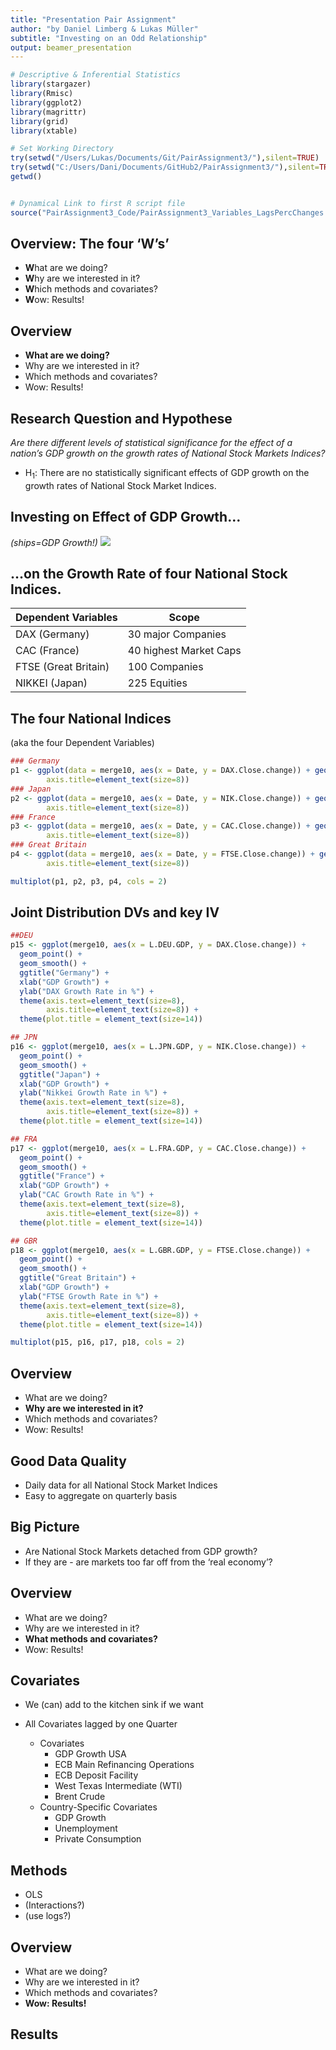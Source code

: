```yaml
---
title: "Presentation Pair Assignment"
author: "by Daniel Limberg & Lukas Müller"
subtitle: "Investing on an Odd Relationship"
output: beamer_presentation
---
```


```r
# Descriptive & Inferential Statistics
library(stargazer)
library(Rmisc)
library(ggplot2)
library(magrittr)
library(grid)
library(xtable)

# Set Working Directory
try(setwd("/Users/Lukas/Documents/Git/PairAssignment3/"),silent=TRUE)
try(setwd("C:/Users/Dani/Documents/GitHub2/PairAssignment3/"),silent=TRUE)
getwd()


# Dynamical Link to first R script file
source("PairAssignment3_Code/PairAssignment3_Variables_LagsPercChanges.R")
```

## Overview: The four 'W's'

* **W**hat are we doing?
* **W**hy are we interested in it?
* **W**hich methods and covariates?
* **W**ow: Results!

## Overview

* **What are we doing?**
* Why are we interested in it?
* Which methods and covariates?
* Wow: Results!

## Research Question and Hypothese

*Are there different levels of statistical significance for the effect of a nation's GDP growth on the growth rates of National Stock Markets Indices?*

* H~1~: There are no statistically significant effects of GDP growth on the growth rates of National Stock Market Indices.

## Investing on Effect of GDP Growth...
*(ships=GDP Growth!)* ![](/Users/Lukas/Documents/Git/PairAssignment3/port-labor.jpg)

## ...on the Growth Rate of four National Stock Indices.

**Dependent Variables** | Scope
 -------------------- | -----------------------
 DAX (Germany)        | 30 major Companies
 CAC (France)         | 40 highest Market Caps
 FTSE (Great Britain) | 100 Companies
 NIKKEI (Japan)       | 225 Equities

## The four National Indices 
(aka the four Dependent Variables)

```r
### Germany
p1 <- ggplot(data = merge10, aes(x = Date, y = DAX.Close.change)) + geom_line() + scale_x_continuous(breaks=seq(1991.1, 2015.4, 10)) + ggtitle("Germany | DAX") + theme(plot.title = element_text(size=14)) + labs(x = "Quarters", y = "Av. Closing Value") + theme(legend.position="none") + theme(axis.text=element_text(size=8),
        axis.title=element_text(size=8))
### Japan
p2 <- ggplot(data = merge10, aes(x = Date, y = NIK.Close.change)) + geom_line() + scale_x_continuous(breaks=seq(1991.1, 2015.4, 10)) + ggtitle("Japan | NIKKEI") + theme(plot.title = element_text(size=14)) + labs(x = "Quarters", y = "Av. Closing Value") + theme(legend.position="none") + theme(axis.text=element_text(size=8),
        axis.title=element_text(size=8))
### France
p3 <- ggplot(data = merge10, aes(x = Date, y = CAC.Close.change)) + geom_line() + scale_x_continuous(breaks=seq(1991.1, 2015.4, 10)) + ggtitle("France | CAC40") + theme(plot.title = element_text(size=14)) + labs(x = "Quarters", y = "Av. Closing Value") + theme(legend.position="none") + theme(axis.text=element_text(size=8),
        axis.title=element_text(size=8))
### Great Britain
p4 <- ggplot(data = merge10, aes(x = Date, y = FTSE.Close.change)) + geom_line() + scale_x_continuous(breaks=seq(1991.1, 2015.4, 10)) + ggtitle("Great Britain | FTSE") + theme(plot.title = element_text(size=14)) + labs(x = "Quarters", y = "Av. Closing Value") + theme(legend.position="none") + theme(axis.text=element_text(size=8),
        axis.title=element_text(size=8))
```

```r
multiplot(p1, p2, p3, p4, cols = 2)
```

## Joint Distribution DVs and key IV

```r
##DEU
p15 <- ggplot(merge10, aes(x = L.DEU.GDP, y = DAX.Close.change)) + 
  geom_point() + 
  geom_smooth() +
  ggtitle("Germany") +
  xlab("GDP Growth") +
  ylab("DAX Growth Rate in %") +
  theme(axis.text=element_text(size=8),
        axis.title=element_text(size=8)) +
  theme(plot.title = element_text(size=14)) 

## JPN
p16 <- ggplot(merge10, aes(x = L.JPN.GDP, y = NIK.Close.change)) + 
  geom_point() + 
  geom_smooth() +
  ggtitle("Japan") +
  xlab("GDP Growth") +
  ylab("Nikkei Growth Rate in %") +
  theme(axis.text=element_text(size=8),
        axis.title=element_text(size=8)) +
  theme(plot.title = element_text(size=14)) 

## FRA
p17 <- ggplot(merge10, aes(x = L.FRA.GDP, y = CAC.Close.change)) + 
  geom_point() + 
  geom_smooth() +
  ggtitle("France") +
  xlab("GDP Growth") +
  ylab("CAC Growth Rate in %") +
  theme(axis.text=element_text(size=8),
        axis.title=element_text(size=8)) +
  theme(plot.title = element_text(size=14)) 

## GBR
p18 <- ggplot(merge10, aes(x = L.GBR.GDP, y = FTSE.Close.change)) + 
  geom_point() + 
  geom_smooth() +
  ggtitle("Great Britain") +
  xlab("GDP Growth") +
  ylab("FTSE Growth Rate in %") +
  theme(axis.text=element_text(size=8),
        axis.title=element_text(size=8)) +
  theme(plot.title = element_text(size=14)) 
```

```r
multiplot(p15, p16, p17, p18, cols = 2)
```

## Overview

* What are we doing?
* **Why are we interested in it?**
* Which methods and covariates?
* Wow: Results!

## Good Data Quality

* Daily data for all National Stock Market Indices 
* Easy to aggregate on quarterly basis

## Big Picture

* Are National Stock Markets detached from GDP growth?
* If they are - are markets too far off from the 'real economy'?

## Overview

* What are we doing?
* Why are we interested in it?
* **What methods and covariates?**
* Wow: Results!

## Covariates

* We (can) add to the kitchen sink if we want  
* All Covariates lagged by one Quarter  

  * Covariates
      + GDP Growth USA
      + ECB Main Refinancing Operations
      + ECB Deposit Facility
      + West Texas Intermediate (WTI)
      + Brent Crude

  * Country-Specific Covariates
      + GDP Growth
      + Unemployment
      + Private Consumption

## Methods

* OLS
* (Interactions?)
* (use logs?)

## Overview

* What are we doing?
* Why are we interested in it?
* Which methods and covariates?
* **Wow: Results!**

## Results